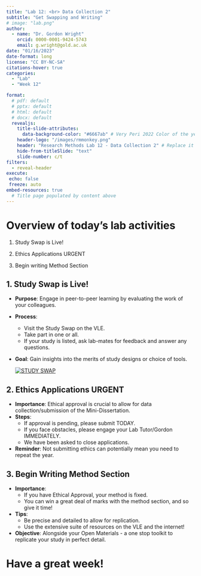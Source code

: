 ```yaml
---
title: "Lab 12: <br> Data Collection 2"
subtitle: "Get Swapping and Writing"
# image: "lab.png"
author: 
  - name: "Dr. Gordon Wright"
    orcid: 0000-0001-9424-5743
    email: g.wright@gold.ac.uk
date: "01/16/2023"
date-format: long
license: "CC BY-NC-SA"
citations-hover: true
categories: 
  - "Lab"
  - "Week 12"

format: 
  # pdf: default
  # pptx: default
  # html: default
  # docx: default
  revealjs: 
    title-slide-attributes: 
      data-background-color: "#6667ab" # Very Peri 2022 Color of the year
    header-logo: "/images/rmmonkey.png"
    header: "Research Methods Lab 12 - Data Collection 2" # Replace it
    hide-from-titleSlide: "text"
    slide-number: c/t
filters:
  - reveal-header
execute:
 echo: false
 freeze: auto
embed-resources: true
  # Title page populated by content above
---
```


# Overview of today's lab activities

1.  Study Swap is Live!

2.  Ethics Applications URGENT

3.  Begin writing Method Section

## 1. Study Swap is Live!

-   **Purpose**: Engage in peer-to-peer learning by evaluating the work
    of your colleagues.

-   **Process**:

    -   Visit the Study Swap on the VLE.
    -   Take part in one or all.
    -   If your study is listed, ask lab-mates for feedback and answer
        any questions.

-   **Goal**: Gain insights into the merits of study designs or choice
    of tools.

    [![STUDY
    SWAP](images/StudySwap.png)](https://learn.gold.ac.uk/mod/page/view.php?id=1444772)

## 2. Ethics Applications URGENT

-   **Importance**: Ethical approval is crucial to allow for data
    collection/submission of the Mini-Dissertation.
-   **Steps**:
    -   If approval is pending, please submit TODAY.
    -   If you face obstacles, please engage your Lab Tutor/Gordon
        IMMEDIATELY.
    -   We have been asked to close applications.
-   **Reminder**: Not submitting ethics can potentially mean you need to
    repeat the year.

## 3. Begin Writing Method Section

-   **Importance**:
    -   If you have Ethical Approval, your method is fixed.
    -   You can win a great deal of marks with the method section, and
        so give it time!
-   **Tips**:
    -   Be precise and detailed to allow for replication.
    -   Use the extensive suite of resources on the VLE and the
        internet!
-   **Objective**: Alongside your Open Materials - a one stop toolkit to
    replicate your study in perfect detail.

# Have a great week!
